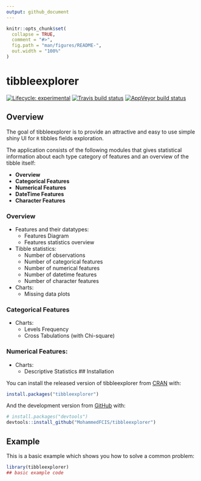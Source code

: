 ```yaml
---
output: github_document
---
```


<!-- README.md is generated from README.Rmd. Please edit that file -->

```r
knitr::opts_chunk$set(
  collapse = TRUE,
  comment = "#>",
  fig.path = "man/figures/README-",
  out.width = "100%"
)
```

# tibbleexplorer

<!-- badges: start -->
[![Lifecycle: experimental](https://img.shields.io/badge/lifecycle-experimental-orange.svg)](https://www.tidyverse.org/lifecycle/#experimental)
[![Travis build status](https://travis-ci.org/MohammedFCIS/tibbleexplorer.svg?branch=master)](https://travis-ci.org/MohammedFCIS/tibbleexplorer)
[![AppVeyor build status](https://ci.appveyor.com/api/projects/status/github/MohammedFCIS/tibbleexplorer?branch=master&svg=true)](https://ci.appveyor.com/project/MohammedFCIS/tibbleexplorer)
<!-- badges: end -->

## Overview

The goal of tibbleexplorer is to provide an attractive and easy to use simple 
shiny UI for `R` tibbles fields exploration.

The application consists of the following modules that gives statistical 
information about each type category of features and an overview of the tibble
itself:

- **Overview**
<!-- insert a screenshot here -->
- **Categorical Features**
<!-- insert a screenshot here -->
- **Numerical Features**
<!-- insert a screenshot here -->
- **DateTime Features**
<!-- insert a screenshot here -->
- **Character Features**
<!-- insert a screenshot here -->

### Overview
<!-- shiny dashboard https://rstudio.github.io/shinydashboard/structure.html#boxes -->
<!-- controls to use https://github.com/dreamRs/shinyWidgets -->
<!-- https://github.com/dcomtois/summarytools -->
<!-- https://boxuancui.github.io/DataExplorer/articles/dataexplorer-intro.html -->
<!-- other charts to use https://www.r-graph-gallery.com/ -->
- Features and their datatypes:
  - Features Diagram <!-- https://christophergandrud.github.io/networkD3/ -->
  <!-- https://www.r-graph-gallery.com/339-circular-dendrogram-with-ggraph.html -->
  - Features statistics overview
- Tibble statistics:
  - Number of observations
  - Number of categorical features
  - Number of numerical features
  - Number of datetime features
  - Number of character features
- Charts:
  - Missing data plots
  
### Categorical Features

- Charts:
  - Levels Frequency
  - Cross Tabulations (with Chi-square)

### Numerical Features:

- Charts:
  - Descriptive Statistics
## Installation


You can install the released version of tibbleexplorer from 
[CRAN](https://CRAN.R-project.org) with:

``` r
install.packages("tibbleexplorer")
```

And the development version from [GitHub](https://github.com/) with:

``` r
# install.packages("devtools")
devtools::install_github("MohammedFCIS/tibbleexplorer")
```
## Example

This is a basic example which shows you how to solve a common problem:

```r
library(tibbleexplorer)
## basic example code
```
